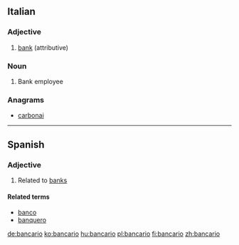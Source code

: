 ==Italian==

===Adjective===
{{it-adj|bancar|io|ia|i|ie}}

# [[bank]] (attributive)

===Noun===
{{it-noun|bancar|m|io|i|f=bancaria}}

# Bank employee

===Anagrams===
* [[carbonai#Italian|carbonai]]

----

==Spanish==

===Adjective===
{{es-adj|f=bancaria}}

# Related to [[bank]]s

====Related terms====
* [[banco]]
* [[banquero]]

[[de:bancario]]
[[ko:bancario]]
[[hu:bancario]]
[[pl:bancario]]
[[fi:bancario]]
[[zh:bancario]]